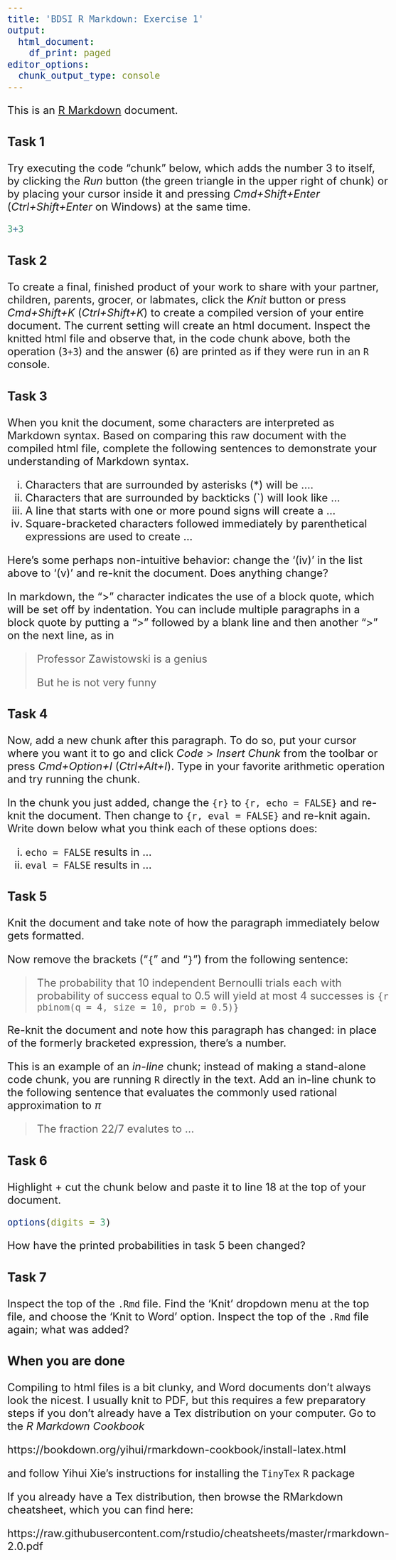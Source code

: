 ```yaml
---
title: 'BDSI R Markdown: Exercise 1'
output:
  html_document:
    df_print: paged
editor_options:
  chunk_output_type: console
---
```


<style type="text/css">
  body{
  font-size: 18pt;
}
  pre{
  font-size: 18pt;
}
</style>


This is an [R Markdown](http://rmarkdown.rstudio.com) document. 

### Task 1

Try executing the code "chunk" below, which adds the number 3 to itself, by clicking the *Run* button (the green triangle in the upper right of chunk) or by placing your cursor inside it and pressing *Cmd+Shift+Enter* (*Ctrl+Shift+Enter* on Windows) at the same time. 

```r
3+3
```

### Task 2

To create a final, finished product of your work to share with your partner, 
children, parents, grocer, or labmates, click the *Knit* button or press 
*Cmd+Shift+K* (*Ctrl+Shift+K*) to create a compiled version of your entire document. 
The current setting will create an html document. Inspect the knitted 
html file and observe that, in the code chunk above, both the operation (`3+3`) 
and the answer (`6`) are printed as if they were run in an `R` console. 

### Task 3

When you knit the document, some characters are interpreted as Markdown syntax.
Based on comparing this raw document with the compiled html file, complete
the following sentences to demonstrate your understanding of Markdown syntax.

  (i) Characters that are surrounded by asterisks (*) will be ....
  (ii) Characters that are surrounded by backticks (`) will look like ...
  (iii) A line that starts with one or more pound signs will create a ...
  (iv) Square-bracketed characters followed immediately by parenthetical expressions
  are used to create ...

Here's some perhaps non-intuitive behavior: change the '(iv)' in the
list above to '(v)' and re-knit the document. Does anything change?

In markdown, the ">" character indicates the use of a block quote, which will be set off 
by indentation. You can include multiple paragraphs in a block quote by putting a ">"
followed by a blank line and then another ">" on the next line, as in

> Professor Zawistowski is a genius
> 
> But he is not very funny

### Task 4

Now, add a new chunk after this paragraph. To do so, put your cursor where you 
want it to go and click *Code* > *Insert Chunk* from the toolbar or
press *Cmd+Option+I* (*Ctrl+Alt+I*). Type in your favorite arithmetic operation 
and try running the chunk. 

In the chunk you just added, change the `{r}` to `{r, echo = FALSE}` and re-knit 
the document. Then change to `{r, eval = FALSE}` and re-knit again. Write down
below what you think each of these options does:

  (i) `echo = FALSE` results in ...
  (ii) `eval = FALSE` results in ...


### Task 5

Knit the document and take note of how the paragraph immediately below gets 
formatted. 

Now remove the brackets ("`{`" and "`}`") from the following sentence: 

> The probability that 10 independent Bernoulli trials each with probability of success 
equal to 0.5 will yield at most 4 successes is 
`{r pbinom(q = 4, size = 10, prob = 0.5)}` 

Re-knit the document and note how this paragraph has changed: in place of the formerly 
bracketed expression, there's a number. 

This is an example of an *in-line* chunk; instead of making a stand-alone code 
chunk, you are running `R` directly in the text. Add an in-line chunk to the
following sentence that evaluates the commonly used rational approximation to $\pi$

> The fraction 22/7 evalutes to ...

### Task 6

Highlight + cut the chunk below and paste it to line 18 at the top of your document. 

```r
options(digits = 3)
```

How have the printed probabilities in task 5 been changed?

### Task 7

Inspect the top of the `.Rmd` file. Find the 'Knit' dropdown menu at the top file, and choose the 'Knit to Word' option. Inspect the top of the `.Rmd` file again; what was added? 

### When you are done

Compiling to html files is a bit clunky, and Word documents don't always look the nicest. I usually knit to PDF, but this requires a few preparatory steps if you don't already have a Tex distribution on your computer. Go to the *R Markdown Cookbook*

https://bookdown.org/yihui/rmarkdown-cookbook/install-latex.html

and follow Yihui Xie's instructions for installing the `TinyTex` `R` package

If you already have a Tex distribution, then browse the RMarkdown cheatsheet, which you can find here:

https://raw.githubusercontent.com/rstudio/cheatsheets/master/rmarkdown-2.0.pdf
